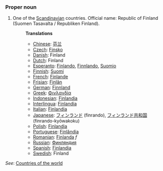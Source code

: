 ===Proper noun===

# One of the [[Scandinavian]] countries. Official name: Republic of Finland (Suomen Tasavalta / Republiken Finland).
#:'''Translations'''
#:*[[Chinese]]: [[芬兰]]
#:*[[Czech]]: [[Finsko]]
#:*[[Danish]]: Finland
#:*[[Dutch]]: Finland
#:*[[Esperanto]]: [[Finlando]], [[Finnlando]], [[Suomio]]
#:*[[Finnish]]: [[Suomi]]
#:*[[French]]: [[Finlande]]
#:*[[Frisian]]: [[Finlân]]
#:*[[German]]: [[Finnland]]
#:*[[Greek]]: [[Φινλανδία]]
#:*[[Indonesian]]: [[Finlandia]]
#:*[[Interlingua]]: [[Finlandia]]
#:*[[Italian]]: [[Finlandia]]
#:*[[Japanese]]: [[フィンランド]] (finrando), [[フィンランド]][[共和国]] (finrando-kyōwakoku)
#:*[[Polish]]: [[Finlandia]]
#:*[[Portuguese]]: [[Finlândia]]
#:*[[Romanian]]: [[Finlanda]] ''f''
#:*[[Russian]]: [[Финляндия]]
#:*[[Spanish]]: [[Finlandia]]
#:*[[Swedish]]: Finland

''See'': [[Countries of the world]]